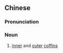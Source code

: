 {{also|棺椁}}
==Chinese==
{{zh-forms|s=棺椁}}

===Pronunciation===
{{zh-pron
|m=guānguǒ
|cat=n
}}

===Noun===
{{zh-noun}}

# {{lb|zh|archaeology}} [[inner]] and [[outer]] [[coffins]]